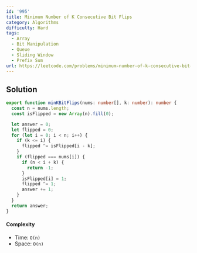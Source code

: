 ```yaml
---
id: '995'
title: Minimum Number of K Consecutive Bit Flips
category: Algorithms
difficulty: Hard
tags:
  - Array
  - Bit Manipulation
  - Queue
  - Sliding Window
  - Prefix Sum
url: https://leetcode.com/problems/minimum-number-of-k-consecutive-bit-flips
---
```


## Solution

```typescript filename="solution.ts" copy
export function minKBitFlips(nums: number[], k: number): number {
  const n = nums.length;
  const isFlipped = new Array(n).fill(0);

  let answer = 0;
  let flipped = 0;
  for (let i = 0; i < n; i++) {
    if (k <= i) {
      flipped ^= isFlipped[i - k];
    }
    if (flipped === nums[i]) {
      if (n < i + k) {
        return -1;
      }
      isFlipped[i] = 1;
      flipped ^= 1;
      answer += 1;
    }
  }
  return answer;
}
```

#### Complexity

- Time: `O(n)`
- Space: `O(n)`
